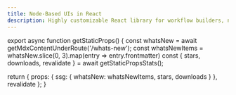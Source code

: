 ```yaml
---
title: Node-Based UIs in React
description: Highly customizable React library for workflow builders, no-code apps, image processing, visualizers, and more
---
```



export async function getStaticProps() {
  const whatsNew = await getMdxContentUnderRoute('/whats-new');
  const whatsNewItems = whatsNew.slice(0, 3).map(entry => entry.frontmatter)
  const { stars, downloads, revalidate } = await getStaticPropsStats();  
  
  return {
    props: {
      ssg: { whatsNew: whatsNewItems, stars, downloads }
    },
    revalidate
  };
}

<ReactFlowPage />

